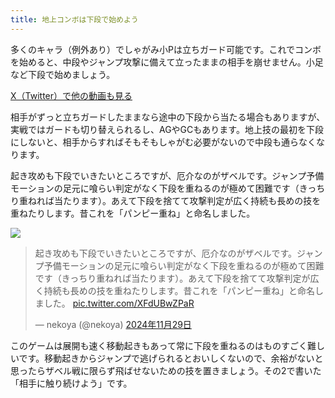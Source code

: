 ```yaml
---
title: 地上コンボは下段で始めよう
---
```


多くのキャラ（例外あり）でしゃがみ小Pは立ちガード可能です。これでコンボを始めると、中段やジャンプ攻撃に備えて立ったままの相手を崩せません。小足など下段で始めましょう。

[X（Twitter）で他の動画も見る](https://x.com/nekoya/status/1862505179398156416)

相手がずっと立ちガードしたままなら途中の下段から当たる場合もありますが、実戦ではガードも切り替えられるし、AGやGCもあります。地上技の最初を下段にしないと、相手からすればそもそもしゃがむ必要がないので中段も通らなくなります。

起き攻めも下段でいきたいところですが、厄介なのがザベルです。ジャンプ予備モーションの足元に喰らい判定がなく下段を重ねるのが極めて困難です（きっちり重ねれば当たります）。あえて下段を捨てて攻撃判定が広く持続も長めの技を重ねたりします。昔これを「パンピー重ね」と命名しました。

<img src="https://pbs.twimg.com/media/Gdj6UswWgAAmYet?format=jpg&name=small" />

<blockquote class="twitter-tweet" data-media-max-width="560" data-lang="ja"><p lang="ja" dir="ltr">起き攻めも下段でいきたいところですが、厄介なのがザベルです。ジャンプ予備モーションの足元に喰らい判定がなく下段を重ねるのが極めて困難です（きっちり重ねれば当たります）。あえて下段を捨てて攻撃判定が広く持続も長めの技を重ねたりします。昔これを「パンピー重ね」と命名しました。 <a href="https://t.co/XFdUBwZPaR">pic.twitter.com/XFdUBwZPaR</a></p>&mdash; nekoya (@nekoya) <a href="https://twitter.com/nekoya/status/1862513700131021094?ref_src=twsrc%5Etfw">2024年11月29日</a></blockquote> <script async src="https://platform.twitter.com/widgets.js" charset="utf-8"></script>

このゲームは展開も速く移動起きもあって常に下段を重ねるのはものすごく難しいです。移動起きからジャンプで逃げられるとおいしくないので、余裕がないと思ったらザベル戦に限らず飛ばせないための技を置きましょう。その2で書いた「相手に触り続けよう」です。
